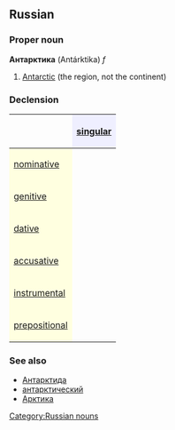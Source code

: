 ==Russian==
[[Category:Russian nouns]]
===Proper noun===
'''Антарктика''' (Antárktika) ''f''

#[[Antarctic]] (the region, not the continent)

===Declension===
{| border="1" cellpadding="4" cellspacing="0"
!
! style="background-color: #EFEFFF" align="center"|[[singular]]
|-
! style="background-color: #FFFFE0" align="left"|[[nominative case|nominative]]
| align="center"|{{RUchar|Анта́рктика}}
|-
! style="background-color: #FFFFE0" align="left"|[[genitive case|genitive]]
| align="center"|{{RUchar|Анта́рктики}}
|-
! style="background-color: #FFFFE0" align="left"|[[dative case|dative]]
| align="center"|{{RUchar|Анта́рктике}}
|-
! style="background-color: #FFFFE0" align="left"|[[accusative case|accusative]]
| align="center"|{{RUchar|Анта́рктику}}
|-
! style="background-color: #FFFFE0" align="left"|[[instrumental case|instrumental]]
| align="center"|{{RUchar|Анта́рктикой, -ою}}
|-
! style="background-color: #FFFFE0" align="left"|[[prepositional case|prepositional]]
| align="center"|{{RUchar|об Анта́рктике}}
|}

===See also===
*[[Антарктида]]
*[[антарктический]]
*[[Арктика]]